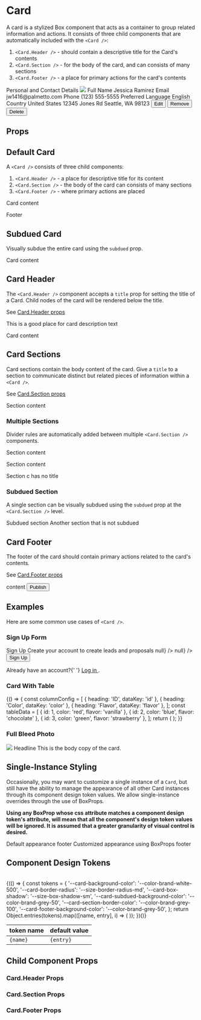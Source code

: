 
<Meta title="Components/Card/Overview" component={Card} />

# Card

A card is a stylized Box component that acts as a container to group related information and actions.
It consists of three child components that are automatically included with the `<Card />`:

1. `<Card.Header />` - should contain a descriptive title for the Card's contents
1. `<Card.Section />` - for the body of the card, and can consists of many sections
1. `<Card.Footer />` - a place for primary actions for the card's contents

<Canvas>
  <Box background="grey-lightest" padding="2xl">
    <Card>
      <Card.Header title="Profile Card Example">
        <Box as="p" color="grey" fontSize="sm">
          Personal and Contact Details
        </Box>
      </Card.Header>
      <Box overflow="hidden" height="130px">
        <img src="https://images.unsplash.com/photo-1555412654-72a95a495858?ixlib=rb-1.2.1&ixid=eyJhcHBfaWQiOjEyMDd9&auto=format&fit=crop&w=1000&q=80" />
      </Box>
      <Card.Section title="profile">
        <Box direction="row" childGap="lg">
          <Box flex="auto" childGap="lg">
            <Box childGap="2xs">
              <Box fontSize="sm" color="grey">
                Full Name
              </Box>
              <Box>Jessica Ramirez</Box>
            </Box>
            <Box childGap="2xs">
              <Box fontSize="sm" color="grey">
                Email
              </Box>
              <Box>jw1416@palmetto.com</Box>
            </Box>
            <Box childGap="2xs">
              <Box fontSize="sm" color="grey">
                Phone
              </Box>
              <Box>(123) 555-5555</Box>
            </Box>
          </Box>
          <Box flex="auto" childGap="lg">
            <Box childGap="2xs">
              <Box fontSize="sm" color="grey">
                Preferred Language
              </Box>
              <Box>English</Box>
            </Box>
            <Box childGap="2xs">
              <Box fontSize="sm" color="grey">
                Country
              </Box>
              <Box>United States</Box>
            </Box>
          </Box>
        </Box>
      </Card.Section>
      <Card.Section title="site location">
        <Box childGap="2xs">
          <Box>12345 Jones Rd</Box>
          <Box>Seattle, WA 98123</Box>
        </Box>
      </Card.Section>
      <Card.Footer>
        <Box display="flex" direction="row" justify="between" overflow="hidden" childGap="md">
          <Box direction="row" childGap="sm">
            <Button size="sm" variant="light">
              Edit
            </Button>
            <Button size="sm" variant="light">
              Remove
            </Button>
          </Box>
          <Button variant="danger" isOutlined size="sm">
            Delete
          </Button>
        </Box>
      </Card.Footer>
    </Card>
  </Box>
</Canvas>

## Props

<ArgsTable of={Card} />

## Default Card

A `<Card />` consists of three child components:

1. `<Card.Header />` - a place for descriptive title for its content
1. `<Card.Section />` - the body of the card can consists of many sections
1. `<Card.Footer />` - where primary actions are placed

<Canvas>
  <Story name="Default Card">
    <Card>
      <Card.Header title="Default Card" />
      <Card.Section>
        <p>Card content</p>
      </Card.Section>
      <Card.Footer>Footer</Card.Footer>
    </Card>
  </Story>
</Canvas>

## Subdued Card

Visually subdue the entire card using the `subdued` prop.

<Canvas>
  <Story name="Subdued Card">
    <Card subdued>
      <Card.Header title="Subdued Card" />
      <Card.Section>
        <p>Card content</p>
      </Card.Section>
    </Card>
  </Story>
</Canvas>

## Card Header

The `<Card.Header />` component accepts a `title` prop for setting the title of a Card. Child nodes of the card will be rendered below the title.

See [Card.Header props](#cardheader-props)

<Canvas>
  <Story name="Card Title">
    <Card>
      <Card.Header title="Default Card">This is a good place for card description text</Card.Header>
      <Card.Section>
        <p>Card content</p>
      </Card.Section>
    </Card>
  </Story>
</Canvas>

## Card Sections

Card sections contain the body content of the card. Give a `title` to a section to communicate distinct but related pieces of information within a `<Card />`.

See [Card.Section props](#cardsection-props)

<Canvas>
  <Story name="Section Title">
    <Card>
      <Card.Header title="Card Title" />
      <Card.Section title="Section Title">
        <p>Section content</p>
      </Card.Section>
    </Card>
  </Story>
</Canvas>

### Multiple Sections

Divider rules are automatically added between multiple `<Card.Section />` components.

<Canvas>
  <Story name="Multiple Sections">
    <Card>
      <Card.Header title="Card with Multiple Sections" />
      <Card.Section title="Section A Title">
        <p>Section content</p>
      </Card.Section>
      <Card.Section title="Section B Title">
        <p>Section content</p>
      </Card.Section>
      <Card.Section>
        <p>Section c has no title</p>
      </Card.Section>
    </Card>
  </Story>
</Canvas>

### Subdued Section

A single section can be visually subdued using the `subdued` prop at the `<Card.Section />` level.

<Canvas>
  <Story name="Subdued Section">
    <Card>
      <Card.Header title="Card with Subdued Section" />
      <Card.Section subdued>
        <Box as="p">Subdued section</Box>
      </Card.Section>
      <Card.Section>
        <Box as="p">Another section that is not subdued</Box>
      </Card.Section>
    </Card>
  </Story>
</Canvas>

## Card Footer

The footer of the card should contain primary actions related to the card's contents.

See [Card.Footer props](#cardfooter-props)

<Canvas>
  <Story name="Footer">
    <Card>
      <Card.Section>content</Card.Section>
      <Card.Footer>
        <Button variant="primary">Publish</Button>
      </Card.Footer>
    </Card>
  </Story>
</Canvas>

## Examples

Here are some common use cases of `<Card />`.

### Sign Up Form

<Canvas>
  <Story name="Example - Sign Up Form">
    <Box alignItems="center" alignContent="center" padding="2xl" background="grey-lightest">
      <Card maxWidth="4xl">
        <Card.Section padding="3xl">
          <Box childGap="xl">
            <Box childGap="sm" alignItems="center">
              <Heading as="h1" size="xl">
                Sign Up
              </Heading>
              <Box as="p" color="grey" fontSize="sm">
                Create your account to create leads and proposals
              </Box>
            </Box>
            <Box childGap="lg">
              <TextInput id="email" value="" label="Email Address" onChange={() => null} />
              <TextInput
                id="password"
                type="password"
                value=""
                label="Password"
                onChange={() => null}
              />
              <Button fullWidth variant="primary">
                Sign Up
              </Button>
            </Box>
            <Box alignItems="center" fontSize="sm" color="grey">
              <p>
                Already have an account?{' '}
                <a href="#" className="font-color-primary">
                  Log in
                </a>
                .
              </p>
            </Box>
          </Box>
        </Card.Section>
      </Card>
    </Box>
  </Story>
</Canvas>

### Card With Table

<Canvas>
  <Story name="Example - Card With Table">
    {() => {
      const columnConfig = [
        { heading: 'ID', dataKey: 'id' },
        { heading: 'Color', dataKey: 'color' },
        { heading: 'Flavor', dataKey: 'flavor' },
      ];
      const tableData = [
        { id: 1, color: 'red', flavor: 'vanilla' },
        { id: 2, color: 'blue', flavor: 'chocolate' },
        { id: 3, color: 'green', flavor: 'strawberry' },
      ];
      return (
        <Card>
          <Card.Header title="Flavor Table" />
          <Card.Section padding="0">
            <Table rowKey="id" columns={columnConfig} rows={tableData} />
          </Card.Section>
        </Card>
      );
    }}
  </Story>
</Canvas>

### Full Bleed Photo

<Canvas>
  <Story name="Example - Full Bleed Photo">
    <Box alignItems="center" alignContent="center" padding="2xl" background="grey-lightest">
      <Card width="300px">
        <Card.Section padding="0" overflow="hidden" height="300px">
          <img src="https://images.unsplash.com/photo-1555412654-72a95a495858?ixlib=rb-1.2.1&ixid=eyJhcHBfaWQiOjEyMDd9&auto=format&fit=crop&w=600&q=80" />
        </Card.Section>
        <Card.Section childGap="xs">
          <Heading>Headline</Heading>
          <Box as="p">This is the body copy of the card.</Box>
        </Card.Section>
      </Card>
    </Box>
  </Story>
</Canvas>

## Single-Instance Styling

Occasionally, you may want to customize a single instance of a `Card`, but still have the ability to manage the appearance of all other Card instances through its component design token values. We allow single-instance overrides through the use of BoxProps.

**Using any BoxProp whose css attribute matches a component design token's attribute, will mean that all the component's design token values will be ignored. It is assumed that a greater granularity of visual control is desired.**

<Canvas>
  <Story name="Single-Instance Styling">
    <Box childGap="xl">
      <Card>
        <Card.Section>Default appearance</Card.Section>
        <Card.Footer>footer</Card.Footer>
      </Card>
      <Card shadow="xl" radius="md" background="secondary-50">
        <Card.Section>Customized appearance using BoxProps</Card.Section>
        <Card.Footer background="secondary-900" color="grey-100">
          footer
        </Card.Footer>
      </Card>
    </Box>
  </Story>
</Canvas>

## Component Design Tokens

<table>
  <thead>
    <tr>
      <th>token name</th>
      <th>default value</th>
    </tr>
  </thead>
  <tbody>
    {(() => {
      const tokens = {
        '--card-background-color': '--color-brand-white-500',
        '--card-border-radius': '--size-border-radius-md',
        '--card-box-shadow': '--size-box-shadow-sm',
        '--card-subdued-background-color': '--color-brand-grey-50',
        '--card-section-border-color': '--color-brand-grey-100',
        '--card-footer-background-color': '--color-brand-grey-50',
      };
      return Object.entries(tokens).map(([name, entry], i) => (
        <tr key={i}>
          <td>
            <code>{name}</code>
          </td>
          <td>
            <code>{entry}</code>
          </td>
        </tr>
      ));
    })()}
  </tbody>
</table>

## Child Component Props

### Card.Header Props

<ArgsTable of={Card.Header} />

### Card.Section Props

<ArgsTable of={Card.Section} />

### Card.Footer Props

<ArgsTable of={Card.Footer} />
